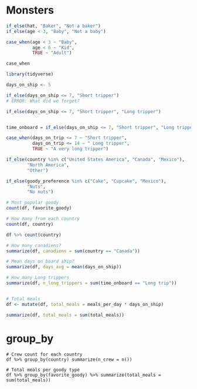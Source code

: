 
# Monsters

```r
if_else(hat, "Baker", "Not a baker")
if_else(age < 3, "Baby", "Not a baby")

case_when(age < 3 ~ "Baby",
          age < 6 ~ "Kid",
          TRUE ~ "Adult")

case_when
```

```r
library(tidyverse)

days_on_ship <- 5

if_else(days_on_ship <= 7, "Short tripper")
# ERROR: What did we forget?

if_else(days_on_ship <= 7, "Short tripper", "Long tripper")


time_onboard = if_else(days_on_ship <= 7, "Short tripper", "Long tripper")

case_when(days_on_trip <= 7 ~ "Short tripper",
          days_on_trip <= 14 ~ " Long tripper",
          TRUE ~ "A very long tripper")

if_else(country %in% c("United States America", "Canada", "Mexico"),
        "North America",
        "Other")

if_else(goody_preference %in% c("Cake", "Cupcake", "Mexico"),
        "Nuts",
        "No nuts")
```


```r
# Most popular goody
count(df, favorite_goody)

# How many from each country
count(df, country)

df %>% count(country)

# How many canadiens?
summarize(df, canadiens = sum(country == "Canada"))

# Mean days on board ship?
summarize(df, days_avg = mean(days_on_ship))

# How many Long trippers
summarize(df, n_long_trippers = sum(time_onboard == "Long trip"))


# Total meals
df <- mutate(df, total_meals = meals_per_day * days_on_ship)

summarize(df, total_meals = sum(total_meals))
```


# group_by

```
# Crew count for each country
df %>% group_by(country) summarize(n_crew = n())

# Total meals per goody type
df %>% group_by(favorite_goody) %>% summarize(total_meals = sum(total_meals))
```
